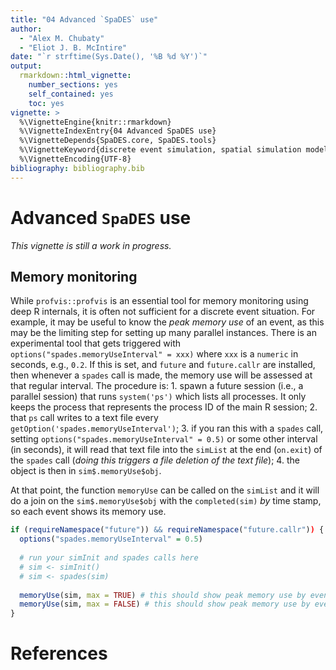 ```yaml
---
title: "04 Advanced `SpaDES` use"
author:
  - "Alex M. Chubaty"
  - "Eliot J. B. McIntire"
date: "`r strftime(Sys.Date(), '%B %d %Y')`"
output:
  rmarkdown::html_vignette:
    number_sections: yes
    self_contained: yes
    toc: yes
vignette: >
  %\VignetteEngine{knitr::rmarkdown}
  %\VignetteIndexEntry{04 Advanced SpaDES use}
  %\VignetteDepends{SpaDES.core, SpaDES.tools}
  %\VignetteKeyword{discrete event simulation, spatial simulation models}
  %\VignetteEncoding{UTF-8}
bibliography: bibliography.bib
---
```


# Advanced `SpaDES` use

_This vignette is still a work in progress._

## Memory monitoring

While `profvis::profvis` is an essential tool for memory monitoring using deep R internals, it is often not sufficient for a discrete event situation.
For example, it may be useful to know the *peak memory use* of an event, as this may be the limiting step for setting up many parallel instances. 
There is an experimental tool that gets triggered with `options("spades.memoryUseInterval" = xxx)` where `xxx` is a `numeric` in seconds, e.g., `0.2`. If this is set, and `future` and `future.callr` are installed, then whenever a `spades` call is made, the memory use will be assessed at that regular interval.
The procedure is:
1. spawn a future session (i.e., a parallel session) that runs `system('ps')` which lists all processes. It only keeps the process that represents the process ID of the main R session;
2. that `ps` call writes to a text file every `getOption('spades.memoryUseInterval')`;
3. if you ran this with a `spades` call, setting `options("spades.memoryUseInterval" = 0.5)` or some other interval (in seconds), it will read that text file into the `simList` at the end (`on.exit`) of the `spades` call (_doing this triggers a file deletion of the text file_);
4. the object is then in `sim$.memoryUse$obj`.

At that point, the function `memoryUse` can be called on the `simList` and it will do a join on the `sim$.memoryUse$obj` with the `completed(sim)` _by_ time stamp, so each event shows its memory use.

```r
if (requireNamespace("future")) && requireNamespace("future.callr")) {
  options("spades.memoryUseInterval" = 0.5)
  
  # run your simInit and spades calls here
  # sim <- simInit()
  # sim <- spades(sim)  
  
  memoryUse(sim, max = TRUE) # this should show peak memory use by eventType -- i.e., summarizes if multiple times
  memoryUse(sim, max = FALSE) # this should show peak memory use by event
}
```

# References
